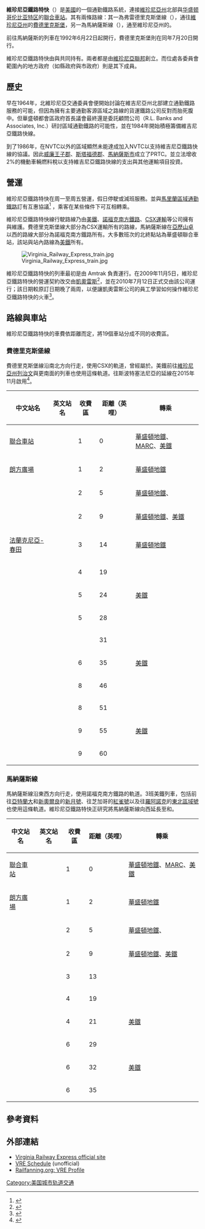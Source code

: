 <!--{{Use mdy dates|date=April 2012}}-->
{{noteTA
|G1=USState
}}
{{Infobox public transit
|name = 維珍尼亞鐵路特快<br />{{lang|en|Virginia Railway Express}}
|image = MP36PH-3C on the VRE.jpg
|imagesize = 
|image2 = VRE Fredericksburg Line icon.png
|imagesize2 = 
|caption2 = 
|image3 = VRE Manassas Line icon.png
|imagesize3 = 
|caption3 = 
|owner = {{link-en|波多馬克及拉帕漢諾克交通委員會|Potomac and Rappahannock Transportation Commission|PRTC}}<br>{{link-en|北維吉尼亞交通委員會|Northern Virginia Transportation Commission|NVTC}}
|locale = {{link-en|北維珍尼亞|Northern Virginia}}（NOVA）
|transit_type = [[通勤鐵路|通勤鐵路]]
|lines = 2條
|stations = 19個（1個計劃中）
|annual_ridership = 4,683,000（2017年）<ref name="APTA-2017-Q4">{{cite web | url = http://www.apta.com/resources/statistics/Documents/Ridership/2017-Q4-Ridership-APTA.pdf | title = Transit Ridership Report Fourth Quarter 2017 | publisher = {{link-en|美國公共交通協會|American Public Transportation Association|American Public Transportation Association}} | format = pdf | via = http://www.apta.com/resources/statistics/Pages/ridershipreport.aspx | date = 2018-03-13 | accessdate = 2016-07-09 | deadurl = yes | archive-url = https://web.archive.org/web/20180327084719/http://www.apta.com/resources/statistics/Documents/Ridership/2017-Q4-Ridership-APTA.pdf | archive-date = 2018-03-27 }}</ref><br>{{Increase}} 4.16%
|website = {{url|http://www.vre.org}}
|began_operation = 1992年
|operator = [[凱奧雷斯|凱奧雷斯]] 
|marks = VREX
|system_length = {{convert|90|mi|km|0|abbr=on}}
|track_gauge = {{RailGauge|ussg}} [[標準軌|標準軌]]
|el = 
|map = 
|map_state = 
}}
{{維珍尼亞鐵路特快RDT}}
'''維珍尼亞鐵路特快'''（{{lang-en|Virginia Railway Express}}）是[[美國|美國]]的一個通勤鐵路系統，連接[[維珍尼亞州|維珍尼亞州]]北部與[[华盛顿哥伦比亚特区|华盛顿哥伦比亚特区]]的[[聯合車站_(華盛頓特區)|聯合車站]]。其有兩條路線：其一為弗雷德里克斯堡線（{{lang-en|Fredericksburg Line}}），通往[[維珍尼亞州|維珍尼亞州]]的[[弗雷德里克斯堡_(弗吉尼亞州)|費德里克斯堡]]，另一為馬納薩斯線（{{lang-en|Manassas Line}}），通至維珍尼亞州的{{link-en|布里斯托 (維珍尼亞州)|Bristow, Virginia|布里斯托}}。

前往馬納薩斯的列車在1992年6月22日起開行，費德里克斯堡則在同年7月20日開行。

維珍尼亞鐵路特快由{{link-en|北維珍尼亞交通委員會|Northern Virginia Transportation Commission}}與{{link-en|波多馬克及拉帕漢諾克交通委員會|Potomac and Rappahannock Transportation Commission}}共同持有。兩者都是由[[維珍尼亞州|維珍尼亞聯邦]]創立。而位處各委員會範圍內的地方政府（如縣政府與市政府）則是其下成員。

== 歷史 ==
早在1964年，北維珍尼亞交通委員會便開始討論在維吉尼亞州北部建立通勤鐵路服務的可能，但因為擁有主要通勤客源區域之路線的貨運鐵路公司反對而胎死腹中。但華盛頓都會區政府首長議會最終還是委託顧問公司（R.L. Banks and Associates, Inc.）研討區域通勤鐵路的可能性，並在1984年開始積極籌備維吉尼亞鐵路快線。

到了1986年，在NVTC以外的區域顯然未能達成加入NVTC以支持維吉尼亞鐵路快線的協議。因此[[威廉王子郡|威廉王子郡]]、[[斯塔福德郡_(維吉尼亞州)|斯塔福德郡]]、[[馬納薩斯市|馬納薩斯市]]成立了PRTC。並立法增收2%的機動車輛燃料稅以支持維吉尼亞鐵路快線的支出與其他運輸項目投資。
<!--
1988年 NVTC 與 PRTC 成立了維珍尼亞鐵路特快營運局，consisting of three voting members plus alternates from each of the two commissions, plus a voting representative of the Commonwealth of Virginia (currently a representative of the Director of the [[Virginia_Department_of_Rail_and_Public_Transportation|Virginia Department of Rail and Public Transportation]]). The following year, the jurisdictions participating in the 維吉尼亞鐵路快線 project agreed to fund it according to a formula that weighted ridership by jurisdiction of residence with a factor of 90% and population with a factor of 10%. Arlington and Alexandria agreed to contribute to the project and have paid each year approximately what their formula share would be. The cities of Fredericksburg and Manassas Park joined PRTC in 1990 and signed the 維吉尼亞鐵路快線 Master Agreement and became participating jurisdictions in 1992.<ref>[http://www.vre.org/about/company/維吉尼亞鐵路快線-Chronology.pdf, Chronology of 維吉尼亞鐵路快線]</ref>  

[[斯波特瑟爾韋尼亞縣|斯波特瑟爾韋尼亞縣]]在2010年2月加入。<ref name="fredericksburg.com">http://fredericksburg.com/News/FLS/2010/102010/10252010/583750</ref>
-->
== 營運 ==
維珍尼亞鐵路特快在周一至周五營運，假日停駛或減班服務。並與[[馬里蘭區域通勤鐵路|馬里蘭區域通勤鐵路]]訂有互惠協議<ref>{{Cite web |url=http://www.vre.org/service/marc.htm |title=VRE-MARC cross-honoring agreement |access-date=2014-04-19 |archive-url=https://web.archive.org/web/20050530112845/http://www.vre.org/service/marc.htm |archive-date=2005-05-30 |dead-url=yes }}</ref> ，乘客在某些條件下可互相轉乘。

維珍尼亞鐵路特快線行駛路線乃由[[美鐵|美鐵]]、[[諾福克南方鐵路|諾福克南方鐵路]]、[[CSX運輸|CSX運輸]]等公司擁有與維護。費德里克斯堡線大部分為CSX運輸所有的路線，馬納薩斯線在[[亞歷山卓_(維吉尼亞州)|亞歷山卓]]以西的路線大部分為諾福克南方鐵路所有。大多數班次的北終點站為華盛頓聯合車站，該站與站內路線為[[美鐵|美鐵]]所有。

[[File:Virginia_Railway_Express_train.jpg|thumb]] 

維珍尼亞鐵路特快的列車最初是由 Amtrak 負責運行。在2009年11月5日，維珍尼亞鐵路特快的營運契約改交由[[凱奧雷斯|凱奧雷斯]]<ref>{{cite web|url=http://www.trains.com/trn/default.aspx?c=a&id=5818|title=Keolis in, Amtrak out at VRE|publisher=Trains Magazine|date=2009-11-06|accessdate=2010-06-10}}</ref>，並在2010年7月12日正式交由該公司運行；該日期較原訂日期晚了兩周，以便讓凱奧雷斯公司的員工學習如何操作維珍尼亞鐵路特快的火車<ref>{{cite web|url=http://www.trains.com/trn/default.aspx?c=a&id=6925&r=rss|title=Amtrak gets two more weeks to operate Virginia Railway Express|publisher=Trains Magazine|date=2010-06-10|accessdate=2010-06-10}}</ref>。
<!--
Ridership on 維吉尼亞鐵路快線 increased an average of 13% each year from 2000 to 2005, but fell 2% in the fiscal year ending June 30, 2005.  維吉尼亞鐵路快線 said passengers affected by track maintenance and heat restrictions were taking other forms of transportation.<ref name="WTOP-25July2006">[http://www.wtopnews.com/?nid=25&sid=860350 "Virginia Railway Express Sees Decline in Ridership"] {{Wayback|url=http://www.wtopnews.com/?nid=25&sid=860350 |date=20071011123117 }}, WTOP news, July 25, 2006</ref>  The trend reversed in the summer of 2007, with ridership up nearly 2% in June and 4% in July compared with the corresponding months in 2006.<ref>Dan Genz, [http://washingtonexaminer.com/vre-ridership-up-commuters-likely-to-ask-for-later-trains/article/72682 "維吉尼亞鐵路快線 ridership up; commuters likely to ask for later trains"], ''Washington Examiner'', August 15, 2007</ref>  As of July 2010, 維吉尼亞鐵路快線 transports an average of 17,600 passengers per day.<ref>{{cite web|url=http://vre.org/about/Ops_board_items/2010/july/ceo_report.pdf|title=維吉尼亞鐵路快線 CEO Report – July 2010}}</ref>
-->

==路線與車站==
維珍尼亞鐵路特快的車費依距離而定，將19個車站分成不同的收費區。

=== 費德里克斯堡線 ===
{{Main|費德里克斯堡線}}
費德里克斯堡線沿南北方向行走，使用CSX的軌道，曾經屬於{{link-en|列治文、費德里克斯堡及波多馬克鐵路|Richmond, Fredericksburg & Potomac Railroad}}。美鐵前往[[維珍尼亞州|維珍尼亞州]][[列治文_(維珍尼亞州)|列治文]]與更南面的列車也使用這條軌道。往斯波特塞法尼亞的延線在2015年11月啟用<ref name=opening>{{cite news |url=https://www.washingtonpost.com/news/dr-gridlock/wp/2015/11/15/vre-spotsylvania-station-opens/ |title=VRE Spotsylvania station to open Monday |newspaper=Washington Post |last=Lazo |first=Luz |date=2015-11-15 |accessdate=2015-11-16 |deadurl=no |archiveurl=https://web.archive.org/web/20151115221550/https://www.washingtonpost.com/news/dr-gridlock/wp/2015/11/15/vre-spotsylvania-station-opens/ |archivedate=2015-11-15 }}</ref>。

{| class="wikitable sortable"
|-
!中文站名!!英文站名!!收費區!!距離（英哩）!!轉乘
|-
|[[聯合車站_(華盛頓)|聯合車站]]
|{{lang|en|Union Station}}
|1
|0
|[[華盛頓地鐵|華盛頓地鐵]]、[[馬里蘭區域通勤鐵路|MARC]]、[[美鐵|美鐵]]
|-
|[[朗方廣場站|朗方廣場]]
|{{lang|en|L'Enfant}}
|1
|2
|[[華盛頓地鐵|華盛頓地鐵]]
|-
|{{link-en|水晶市站 (VRE)|Crystal City station (VRE)|水晶市}}
|{{lang|en|Crystal City}}
|2
|5
|[[華盛頓地鐵|華盛頓地鐵]]、{{link-en|Metroway|Metroway}}
|-
|{{link-en|聯合車站 (亞歷山德里亞)|Alexandria Union Station|亞歷山德里亞聯合車站}}
|{{lang|en|Alexandria Union Station}}
|2
|9
|[[華盛頓地鐵|華盛頓地鐵]]、[[美鐵|美鐵]]
|-
|[[法蘭克尼亞-春田站|法蘭克尼亞-春田]]
|{{lang|en|Franconia-Springfield}}
|3
|14
|[[華盛頓地鐵|華盛頓地鐵]]
|-
|{{link-en|羅頓站|Lorton station (VRE)|羅頓}}
|{{lang|en|Lorton}}
|4
|19
|
|-
|{{link-en|伍德布里奇站 (維珍尼亞州)|Woodbridge station (Virginia)|伍德布里奇}}
|{{lang|en|Woodbridge}}
|5
|24
|[[美鐵|美鐵]]
|-
|{{link-en|里彭站|Rippon station|里彭}}
|{{lang|en|Rippon}}
|5
|28
|
|-style="background:silver;"
|{{link-en|波多馬克河岸站|Potomac Shores station|波多馬克河岸}}
|{{lang|en|Potomac Shores}}
|
|31
|
|-
|{{link-en|匡提科站|Quantico station|匡提科}}
|{{lang|en|Quantico}}
|6
|35
|[[美鐵|美鐵]]
|-
|{{link-en|布魯克站|Brooke station|布魯克}}
|{{lang|en|Brooke}}
|8
|46
|
|-
|{{link-en|利蘭路站|Leeland Road station|利蘭路}}
|{{lang|en|Leeland Road}}
|8
|51
|
|-
|{{link-en|費德里克斯堡站 (維珍尼亞州)|Fredericksburg station|費德里克斯堡}}
|{{lang|en|Fredericksburg}}
|9
|55
|[[美鐵|美鐵]]
|-
|{{link-en|斯波特塞法尼亞站|Spotsylvania station|斯波特塞法尼亞}}
|{{lang|en|Spotsylvania}}
|9
|60
|
|}

=== 馬納薩斯線 ===
{{Main|馬納薩斯線}}
馬納薩斯線沿東西方向行走，使用諾福克南方鐵路的軌道。3班美鐵列車，包括前往[[亞特蘭大|亞特蘭大]]和[[新奧爾良|新奧爾良]]的[[新月號列車|新月號]]、往芝加哥的[[紅雀號列車|紅雀號]]以及往[[羅阿諾克_(維吉尼亞州)|羅阿諾克]]的[[東北區域號列車|東北區域號]]也使用這條軌道。維珍尼亞鐵路特快正研究將馬納薩斯線向西延長至{{link-en|蓋恩斯維爾 (維吉尼亞州)|Gainesville, Virginia|蓋恩斯維爾}}和{{link-en|乾草市場 (維吉尼亞州)|Haymarket, Virginia|乾草市場}}。

{| class="wikitable sortable"
|-
!中文站名!!英文站名!!收費區!!距離（英哩）!!轉乘
|-
|[[聯合車站_(華盛頓)|聯合車站]]
|{{lang|en|Union Station}}
|1
|0
|[[華盛頓地鐵|華盛頓地鐵]]、[[馬里蘭區域通勤鐵路|MARC]]、[[美鐵|美鐵]]
|-
|[[朗方廣場站|朗方廣場]]
|{{lang|en|L'Enfant}}
|1
|2
|[[華盛頓地鐵|華盛頓地鐵]]
|-
|{{link-en|水晶市站 (VRE)|Crystal City station (VRE)|水晶市}}
|{{lang|en|Crystal City}}
|2
|5
|[[華盛頓地鐵|華盛頓地鐵]]、{{link-en|Metroway|Metroway}}
|-
|{{link-en|聯合車站 (亞歷山德里亞)|Alexandria Union Station|亞歷山德里亞聯合車站}}
|{{lang|en|Alexandria Union Station}}
|2
|9
|[[華盛頓地鐵|華盛頓地鐵]]、[[美鐵|美鐵]]
|-
|{{link-en|巴克里克路站|Backlick Road station|巴克里克路}}
|{{lang|en|Backlick Road}}
|3
|13
|
|-
|{{link-en|滾動路站|Rolling Road station|滾動路}}
|{{lang|en|Rolling Road}}
|4
|19
|
|-
|{{link-en|伯克中心站|Burke Centre station|伯克中心}}
|{{lang|en|Burke Centre}}
|4
|21
|[[美鐵|美鐵]]
|-
|{{link-en|馬納薩斯公園站|Manassas Park station|馬納薩斯公園}}
|{{lang|en|Manassas Park}}
|6
|29
|
|-
|{{link-en|馬納薩斯站|Manassas station|馬納薩斯}}
|{{lang|en|Manassas}}
|6
|32
|[[美鐵|美鐵]]
|-
|{{link-en|寬跑站|Broad Run station|寬跑}}
|{{lang|en|Broad Run}}
|6
|35
|
|}
<!--
==Equipment==

===Locomotive fleet===
{| class="wikitable" border="1"
|-
! Model
! Numbers
! Notes
! Image
|-
| [[EMD_GP40-based_passenger_locomotives#RP39-2C|EMD RP39-2C]]
| V1-V10<ref name="diesel shop">{{cite web|url=http://www.thedieselshop.us/維吉尼亞鐵路快線.HTML|title=Virginia Railway Express|publisher=The Diesel Shop|accessdate=July 8, 2010}}</ref>
| Rebuilt from original units by [[Morrison-Knudsen|Morrison-Knudsen]].<ref name="diesel shop"/>  Lack the flared radiators of 維吉尼亞鐵路快線's GP40s.
| [[File:Virginia_Railway_Express_train.jpg|100px]]
|-
| [[EMD_GP40-based_passenger_locomotives#RP40-2C|EMD RP40-2C]]
| V20-V21<ref name="diesel shop"/>
| Rebuilt by Morrison-Knudsen<ref name="diesel shop"/>
| [[File:維吉尼亞鐵路快線_in_Manassas.jpg|100px]]
|-
| [[EMD_GP40-based_passenger_locomotives#GP40H-2|EMD GP40H-2]]
| V22-V24<ref name="diesel shop"/>
| V22 and V23 rebuilt by Atelier Montreal Facilities,<br />V24 acquired from [[North_Carolina_Department_of_Transportation|North Carolina Department of Transportation]].<ref name="diesel shop"/>
| [[File:維吉尼亞鐵路快線_in_Northern_VA.jpg|100px]]
|-
| [[EMD_F40PH|EMD F40PH-2]]
| V34-V36<ref name="diesel shop"/>
| All former Amtrak units (and ex-[[GO_Transit|GO Transit]] units). 維吉尼亞鐵路快線 formerly operated one more, number V31, until lease expired.<ref name="diesel shop"/> 維吉尼亞鐵路快線 F40PH-2 #V-30 returned to Amtrak and stored at Beech Grove as AMTK 403. Units V32 and V33 have also been sold and removed from the roster.<ref>{{cite web|first=Virginia Railway Express|title=維吉尼亞鐵路快線 Equipment|url=http://vre.org/about/equipment.htm}}</ref>
| [[File:Locomotives_at_Ivy_City_維吉尼亞鐵路快線_EMDF40PH-2.jpg|100px]]
|-
| [[MPI_MPXpress|MPI MP36PH-3C]]
| V50-V69
| Total order of 20.<ref name="RA">{{cite web|url=http://www.railwayage.com/breaking-news/vre-orders-12-motivepower-locomotives-with-option-for-eight-more.html|title=維吉尼亞鐵路快線 taps MotivePower for 12 locomotives, option for 8|date=August 18, 2009|accessdate=July 8, 2010}}</ref><ref>{{cite web|title=維吉尼亞鐵路快線 has $5.1 million surplus|url=http://voices.washingtonpost.com/dr-gridlock/2010/09/vre_has_51_million_surplus.html|work=Washington Post|accessdate=September 20, 2010|date=September 20, 2010}}</ref> The first unit was delivered on August 5, 2010, and all units through V60 are currently in service.  The rest will be delivered throughout 2011. These locomotives are the first new locomotives that 維吉尼亞鐵路快線 has ever purchased.<ref>{{cite news|url=http://www.washingtonpost.com/wp-dyn/content/article/2010/08/03/AR2010080306678.html|title=Virginia Railway Express begins adding new locomotives to its fleet|last=Buske|first=Jennifer|date=August 5, 2010|work=The Washington Post|accessdate=August 5, 2010}}</ref>
|[[File:In_Push_Mode.jpg|100px]]
|}

維吉尼亞鐵路快線 operated a pair of [[EMD_F59PHI|EMD F59PHI]] locomotives and 18 high capacity bi-level cars on lease from [[Sound_Transit|Sound Transit]] in 2003 until 2006; they have since been returned and replaced by the MPI locomotives and the Sumitomo bi-level cars.<ref name="diesel shop"/><ref>{{Cite web |url=http://www.vre.org/about/strategic/StratPlan_Sect1.pdf |title=存档副本 |access-date=2014-04-19 |archive-url=https://web.archive.org/web/20101202091926/http://vre.org/about/strategic/StratPlan_Sect1.pdf |archive-date=2010-12-02 |dead-url=yes }}</ref>

===Coach fleet===
{| class="wikitable" border="1"
|-
! Model
! Builder 
! Years Built
! Seats
! Numbers
|-
| Gallery I Trailer Car
| [[Pullman_Company|Pullman Company]]
| 1956
| 157
| 405, 408, 412–413, 415
|-
| Gallery II Trailer Car
| [[Pullman_Company|Pullman Company]]
| 1956
| 157
| 421–430
|-
| Gallery III Trailer Car
| [[Pullman_Company|Pullman Company]]
| 1960–68
| 157
| 431–440, 447, 449, 454–456
|-
| Gallery IV Cab Car
| [[Sumitomo|Sumitomo]]
| 2006–08
| 123
| 710–730*
|-
| Gallery IV Trailer Car
| [[Sumitomo|Sumitomo]]
| 2007–09
| 132*, 144
| 800–819*, 850–869, 870–879
|-

[[File:維吉尼亞鐵路快線_Manassas_Line_Train.jpg|thumb]]

| Gallery cars
| [[Sumitomo|Sumitomo]]
| 2014–
| Unknown
| Unknown; eight cars ordered in February 2012 with options for 42 more<ref>{{cite web|title=Virginia Railway Express orders gallery cars|url=http://www.railwaygazette.com/index.php?id=44&no_cache=1&tx_ttnews%5Btt_news%5D=14780&cHash=7fc5511ee7d9f6c00800c0f8339eb547|publisher=Railway Gazette International|accessdate=February 18, 2012|archiveurl=http://www.webcitation.org/65XAONoSY|archivedate=February 17, 2012|date=February 17, 2012}}</ref> 
|}
<small>(* with restroom)</small>

維吉尼亞鐵路快線 used to operate [[Kawasaki_Heavy_Industries_Rolling_Stock_Company|Kawasaki]] units, however in 2008, all 13 were sold to neighboring service [[MARC_Train|MARC Train]].

== Incidents ==
[[File:維吉尼亞鐵路快線_derailment,_2006-01-05.jpg|thumb]]

On January 5, 2006, at 6:45 am, Fredericksburg line train No. 304 bound for Washington, D.C. derailed at [[Possum_Point|Possum Point]], just north of the [[Quantico,_Virginia|Quantico]] section of [[Prince_William_County,_Virginia|Prince William County]]. Four people, including the assistant conductor, suffered minor injuries and were treated and released by medical personnel.  The National Transportation Safety Board determined that the derailment was likely caused by an excessively worn and chipped switch point, which caused the lead truck of the fourth passenger car to derail. CSX failed to replace the switch point even after it had been repeatedly identified as deteriorating.<ref>[http://www.ntsb.gov/investigations/fulltext/RAB0606.html "Railroad Accident Brief – Derailment of Virginia Railway Express train near Quantico, Virginia, January 5, 2006"], National Transportation Safety Board report NTSB/RAB-06/06 (includes link to pdf document with full report), retrieved March 22, 2008</ref>

On October 3, 2012, [[Bob_McDonnell|Virginia Governor Bob McDonnell]] launched a review of "multiple internal control issues", including reports of corruption and favoritism, that "call into question the management of the Virginia Railway Express". For example, 維吉尼亞鐵路快線 managers disregarded warnings by a former employee, later borne out, that a train would hit the new Broad Run platform.<ref>[http://manassaspark.patch.com/articles/gov-mcdonnell-initiates-review-of-vre-206e5c53 Gov. McDonnell Initiates Review of 維吉尼亞鐵路快線]</ref>

On January 15, 2014, a pedestrian, Danyelle Lynn Anderson, was struck and killed by a commuter train as she walked on the Manassas line near Burke in Fairfax County.<ref>[http://www.fairfaxcounty.gov/police/news-releases/2014/011514accdentaldeathonvretracks.htm "Accidental Death on 維吉尼亞鐵路快線 Tracks"], Fairfax County Police Department, January 15, 2014</ref><ref>[http://www.washingtonpost.com/blogs/dr-gridlock/wp/2014/01/15/person-struck-by-vre-train-delays-on-manassas-line/?wprss=rss_local Evening commute changes on 維吉尼亞鐵路快線 after person struck by train]. ''[[Washington_Post|Washington Post]]''. January 15, 2014. Retrieved January 15, 2014.</ref>

On February 26, 2014, a pedestrian, 15-year-old Jack Chen, was struck and killed by a commuter train as he walked on the Manassas line near Burke Center in Fairfax County.<ref>[http://www.washingtonpost.com/local/trafficandcommuting/fairfax-teen-fatally-struck-by-vre-train-some-service-canceled/2014/02/26/8ebc813c-9eff-11e3-a050-dc3322a94fa7_story.html "Fairfax teen dies after being struck by VRE train"], ''[[Washington_Post|Washington Post]]'', February 26, 2014</ref>

== 參見 ==
*{{link-en|華盛頓特區鐵路列表|List of Washington, DC railroads}}
*{{link-en|美國鐵路列表|List of United States railroads}}
-->

== 參考資料  ==
{{reflist|colwidth=30em}}

== 外部連結 ==
{{Commonscat|Virginia Railway Express|維吉尼亞鐵路快線}}
*[http://www.vre.org/ Virginia Railway Express official site]
*[http://thenexttrain.com/at/vre/ VRE Schedule] (unofficial)
*[https://web.archive.org/web/20070927204911/http://railfanning.org/profiles/vre.htm Railfanning.org: VRE Profile]

{{弗吉尼亚铁路快线车站}}
{{美国城市轨道交通}}

[[Category:美国城市轨道交通|Category:美国城市轨道交通]]